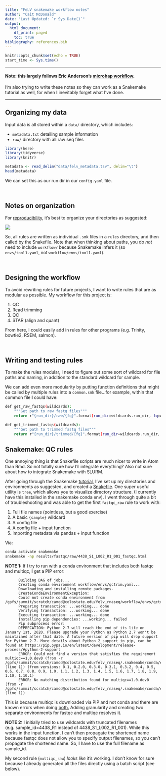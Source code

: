 ```yaml
---
title: "FeLV snakemake workflow notes"
author: "Cait McDonald"
date: "Last Updated: `r Sys.Date()`"
output:
  html_document:
    df_print: paged
    toc: true
bibliography: references.bib
---
```


```r
knitr::opts_chunk$set(echo = TRUE)
start_time <- Sys.time()
```

-----

#### Note: this largely follows Eric Anderson's [microhap workflow](https://github.com/eriqande/mega-simple-microhap-snakeflow).
I'm also trying to write these notes so they can work as a Snakemake tutorial as well, for when I inevitably forget what I've done.

-----

## Organizing my data
Input data is all stored within a `data/` directory, which includes:

- `metadata.txt` detailing sample information
- `raw/` directory with all raw seq files

```r
library(here)
library(tidyverse)
library(knitr)

metadata <- read_delim("data/felv_metadata.tsv", delim="\t")
head(metadata)
```

We can set this as our run dir in our `config.yaml` file.

<br>

## Notes on organization

For [reproducibility](https://snakemake.readthedocs.io/en/stable/snakefiles/deployment.html), it's best to organize your directories as suggested:

![](images/tree_grab.png)

So, all rules are written as individual `.smk` files in a `rules` directory, and then called by the Snakefile. Note that when thinking about paths, you do *not* need to include `workflow/` because Snakemake infers it (so `envs/tool1.yaml`, not `workflow/envs/tool1.yaml`).

<br>

## Designing the workflow
To avoid rewriting rules for future projects, I want to write rules that are as modular as possible. My workflow for this project is:

1. QC
1. Read trimming
1. QC
1. STAR (align and quant)

From here, I could easily add in rules for other programs (e.g. Trinity, bowtie2, RSEM, salmon).

<br>

## Writing and testing rules
To make the rules modular, I need to figure out some sort of wildcard for file paths and naming, in addition to the standard wildcard for sample.

We can add even more modularity by putting function definitions that might be called by multiple rules into a `common.smk` file...for example, within that common file I could have:

```bash
def get_raw_fastqs(wildcards):
    """Get path to raw fastq files"""
    return r"{run_dir}/raw/{fq}".format(run_dir=wildcards.run_dir, fq=wildcards.fq)

def get_trimmed_fastqs(wildcards):
    """Get path to trimmed fastq files"""
    return r"{run_dir}/trimmed/{fq}".format(run_dir=wildcards.run_dir, fq=wildcards.fq)

```

## Snakemake: QC rules
One annoying thing is that Snakefile scripts are much nicer to write in Atom than Rmd. So not totally sure how I'll integrate everything? Also not sure about how to integrate Snakemake with SLURM.

After going through the Snakemake [tutorial](https://snakemake.readthedocs.io/en/stable/tutorial/tutorial.html), I've set up my directories and environments as suggested, and created a [Snakefile](workflow/Snakefile). One super useful utility is `tree`, which allows you to visualize directory structure. (I currently have this installed in the snakemake conda env). I went through quite a bit of troubleshooting and was able to get the first `fastqc_raw` rule to work with:

1. Full file names (pointless, but a good exercise)
1. A basic `{sample}` wildcard
1. A config file
1. A config file + input function
1. Importing metadata via pandas + input function

Via:
```bash
conda activate snakemake
snakemake -np results/fastqc/raw/4438_S1_L002_R1_001_fastqc.html
```

__NOTE 1:__ If I try to run with a conda environment that includes both fastqc and multiqc, I get a PIP error:

          Building DAG of jobs...
          Creating conda environment workflow/envs/qctrim.yaml...
          Downloading and installing remote packages.
          CreateCondaEnvironmentException:
          Could not create conda environment from             /gpfs/summit/scratch/camcd@colostate.edu/felv_rnaseq/workflow/envs/qctrim.yaml:
          Preparing transaction: ...working... done
          Verifying transaction: ...working... done
          Executing transaction: ...working... done
          Installing pip dependencies: ...working... failed
          Pip subprocess error:
          DEPRECATION: Python 2.7 will reach the end of its life on January 1st, 2020. Please upgrade your Python as Python 2.7 won't be maintained after that date. A future version of pip will drop support for Python 2.7. More details about Python 2 support in pip, can be found at https://pip.pypa.io/en/latest/development/release-process/#python-2-support
          ERROR: Could not find a version that satisfies the requirement multiqc==1.0.dev0 (from -r /gpfs/summit/scratch/camcd@colostate.edu/felv_rnaseq/.snakemake/conda/condaenv.1cma2cye.requirements.txt (line 1)) (from versions: 0.1, 0.2.0, 0.3.0, 0.3.1, 0.3.2, 0.4, 0.5, 0.6, 0.7, 0.8, 0.9, 1.0, 1.1, 1.2, 1.3, 1.4, 1.5, 1.6, 1.7, 1.8, 1.9, 1.10, 1.10.1)
          ERROR: No matching distribution found for multiqc==1.0.dev0 (from -r /gpfs/summit/scratch/camcd@colostate.edu/felv_rnaseq/.snakemake/conda/condaenv.1cma2cye.requirements.txt (line 1))

This is because multiqc is downloaded via PIP and not conda and there are known errors when doing [both.](https://www.anaconda.com/blog/using-pip-in-a-conda-environment) Adding granularity and creating two separate environments for fastqc and multiqc resolves it.

__NOTE 2:__ 
I initially tried to use wildcards with truncated filenames (e.g. sample_id=4438_R1 instead of 4438_S1_L002_R1_001). While this works in the input function, I can't then propagate the shortened name because fastqc does not allow you to specify output filenames, so you can't propagate the shortened name. So, I have to use the full filename as sample_id.

My second rule (`multiqc_raw`) *looks like* it's working. I don't know for sure because I already generated all the files directly using a batch script (see below).

